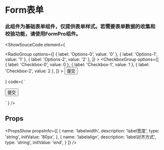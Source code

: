 
# Form表单

### 此组件为基础表单组件，仅提供表单样式。若需要表单数据的收集和校验功能，请使用FormPro组件。

<ShowSouceCode
  element={
     <Form direction='x'>
        <FormItem label='Radio'>
          <RadioGroup
            options={[
              { label: 'Options-0', value: '0' },
              { label: 'Options-1', value: '1' },
              { label: 'Options-2', value: '2' },
            ]}
          ></RadioGroup>
        </FormItem>
        <FormItem label='Checkbox'>
          <CheckboxGroup
            options={[
              { label: 'Checkbox-0', value: 0 },
              { label: 'Checkbox-1', value: 1 },
              { label: 'Checkbox-2', value: 2 },
            ]}
          ></CheckboxGroup>
        </FormItem>
        <FormItem>
          <Button>提交</Button>
        </FormItem>
      </Form>
  }
  code={
    `
<Form>

  <FormItem label='Radio'>
    <RadioGroup
      options={[
        { label: 'Options-0', value: '0' },
        { label: 'Options-1', value: '1' },
        { label: 'Options-2', value: '2' },
      ]}
    ></RadioGroup>
  </FormItem>

  <FormItem label='Checkbox'>
    <CheckboxGroup
      options={[
        { label: 'Checkbox-0', value: 0 },
        { label: 'Checkbox-1', value: 1 },
        { label: 'Checkbox-2', value: 2 },
      ]}
    ></CheckboxGroup>
  </FormItem>

  <FormItem>
    <Button>提交</Button>
  </FormItem>

</Form>
    `
  }
/>

## Props
<PropsShow propsInfo={[
  {
    name: 'labelwidth',
    description: 'label宽度',
    type: 'string',
    initValue: '80px',
  },
  {
    name: 'labelalign',
    description: 'label对齐方式',
    type: 'string',
    initValue: 'end',
  }
]} />
